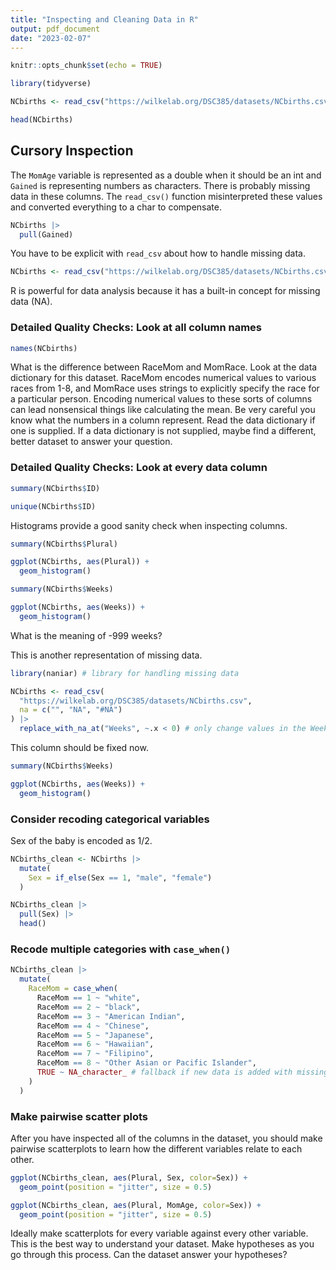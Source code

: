 ```yaml
---
title: "Inspecting and Cleaning Data in R"
output: pdf_document
date: "2023-02-07"
---
```


```r
knitr::opts_chunk$set(echo = TRUE)
```

```r
library(tidyverse)

NCbirths <- read_csv("https://wilkelab.org/DSC385/datasets/NCbirths.csv")

head(NCbirths)

```

## Cursory Inspection

The `MomAge` variable is represented as a double when it should
be an int and `Gained` is representing numbers as characters. There is probably missing data in these columns. The `read_csv()` function misinterpreted these values and converted everything to a char to compensate.

```r
NCbirths |>
  pull(Gained)
```

You have to be explicit with `read_csv` about how to handle missing data.

```r

NCbirths <- read_csv("https://wilkelab.org/DSC385/datasets/NCbirths.csv", na = c("", "NA", "#N/A"))
```

R is powerful for data analysis because it has a built-in concept for missing data (NA).

### Detailed Quality Checks: Look at all column names

```r
names(NCbirths)
```

What is the difference between RaceMom and MomRace. Look at the data dictionary for this dataset. RaceMom encodes numerical values to various races from 1-8, and MomRace uses strings to explicitly specify the race for a particular person. Encoding numerical values to these sorts of columns can lead nonsensical things like calculating the mean. Be very careful you know what the numbers in a column represent. Read the data dictionary if one is supplied. If a data dictionary is not supplied, maybe find a different, better dataset to answer your question.

### Detailed Quality Checks: Look at every data column

```r
summary(NCbirths$ID)

unique(NCbirths$ID)
```

Histograms provide a good sanity check when inspecting columns.

```r
summary(NCbirths$Plural)

ggplot(NCbirths, aes(Plural)) +
  geom_histogram()
```

```r
summary(NCbirths$Weeks)

ggplot(NCbirths, aes(Weeks)) +
  geom_histogram()
```

What is the meaning of -999 weeks?

This is another representation of missing data.

```r
library(naniar) # library for handling missing data

NCbirths <- read_csv(
  "https://wilkelab.org/DSC385/datasets/NCbirths.csv",
  na = c("", "NA", "#NA")
) |>
  replace_with_na_at("Weeks", ~.x < 0) # only change values in the Weeks column.
```

This column should be fixed now.

```r
summary(NCbirths$Weeks)

ggplot(NCbirths, aes(Weeks)) +
  geom_histogram()
```

### Consider recoding categorical variables

Sex of the baby is encoded as 1/2.

```r
NCbirths_clean <- NCbirths |>
  mutate(
    Sex = if_else(Sex == 1, "male", "female")
  )

NCbirths_clean |>
  pull(Sex) |>
  head()
```
### Recode multiple categories with `case_when()`

```r
NCbirths_clean |>
  mutate(
    RaceMom = case_when(
      RaceMom == 1 ~ "white",
      RaceMom == 2 ~ "black",
      RaceMom == 3 ~ "American Indian",
      RaceMom == 4 ~ "Chinese",
      RaceMom == 5 ~ "Japanese",
      RaceMom == 6 ~ "Hawaiian",
      RaceMom == 7 ~ "Filipino",
      RaceMom == 8 ~ "Other Asian or Pacific Islander",
      TRUE ~ NA_character_ # fallback if new data is added with missing values or new categories
    )
  )
```
### Make pairwise scatter plots

After you have inspected all of the columns in the dataset, you should make pairwise scatterplots to learn how the different variables relate to each other.

```r
ggplot(NCbirths_clean, aes(Plural, Sex, color=Sex)) +
  geom_point(position = "jitter", size = 0.5)
```

```r
ggplot(NCbirths_clean, aes(Plural, MomAge, color=Sex)) +
  geom_point(position = "jitter", size = 0.5)
```

Ideally make scatterplots for every variable against every other variable. This is the best way to understand your dataset. Make hypotheses as you go through this process. Can the dataset answer your hypotheses?